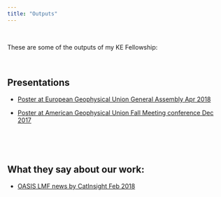 ```yaml
---
title: "Outputs"
---
```


<br> 

These are some of the outputs of my KE Fellowship:

<br> 

## Presentations
 - <a href="Poster_VNoacco_EGU_2018.pdf#" class="download" title="Download EGU poster as PDF">Poster at European Geophysical Union General Assembly Apr 2018</a>	
 
 
  - <a href="Poster_AGU2017_VNOACCO_07_12_2017_final.pdf#" class="download" title="Download AGU poster as PDF">Poster at American Geophysical Union Fall Meeting conference Dec 2017</a>	
 
<br> 

[comment]: <> (## Research papers)


   
[comment]: <> (## Practitioners papers)
  


[comment]: <> (## Reports)

<br> 

## What they say about our work:

- [OASIS LMF news by CatInsight Feb 2018](https://oasislmf.org/news/february-article)

  
  
